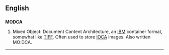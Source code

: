 ==English==
==={{initialism}}===
'''MODCA'''

#Mixed Object: Document Content Architecture, an [[IBM]] container format, somewhat like [[TIFF]].  Often used to store [[IOCA]] images.  Also written MO:DCA.

----